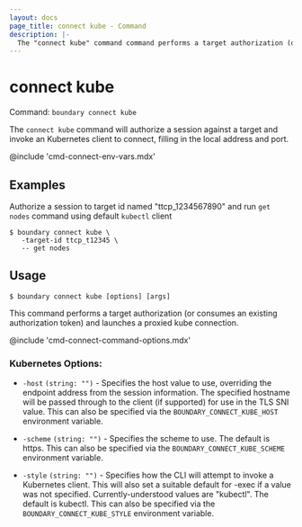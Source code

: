 ```yaml
---
layout: docs
page_title: connect kube - Command
description: |-
  The "connect kube" command command performs a target authorization (or consumes an existing authorization token) and launches a proxied kube connection.
---
```


# connect kube

Command: `boundary connect kube`

The `connect kube` command will authorize a session against a target and invoke an
Kubernetes client to connect, filling in the local address and port.

@include 'cmd-connect-env-vars.mdx'

## Examples

Authorize a session to target id named "ttcp_1234567890" and run `get nodes` command using default `kubectl` client

```shell-session
$ boundary connect kube \
   -target-id ttcp_t12345 \
   -- get nodes
```

## Usage

<CodeBlockConfig hideClipboard>

```shell-session
$ boundary connect kube [options] [args]
```

</CodeBlockConfig>

This command performs a target authorization (or consumes an
existing authorization token) and launches a proxied kube connection.

@include 'cmd-connect-command-options.mdx'

### Kubernetes Options:

- `-host` `(string: "")` - Specifies the host value to use, overriding the
  endpoint address from the session information. The specified hostname will be
  passed through to the client (if supported) for use in the TLS SNI value. This
  can also be specified via the `BOUNDARY_CONNECT_KUBE_HOST` environment variable.

- `-scheme` `(string: "")` - Specifies the scheme to use. The default is https.
  This can also be specified via the `BOUNDARY_CONNECT_KUBE_SCHEME` environment
  variable.

- `-style` `(string: "")` - Specifies how the CLI will attempt to invoke a
  Kubernetes client. This will also set a suitable default for -exec if a value
  was not specified. Currently-understood values are "kubectl". The default is
  kubectl. This can also be specified via the `BOUNDARY_CONNECT_KUBE_STYLE`
  environment variable.